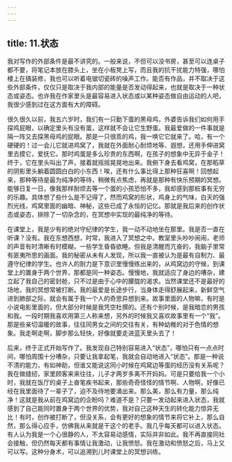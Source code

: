 ```yaml
---
---
---
```

title: 11.状态
---




我对写作的外部条件是最不讲究的。一般来说，不但可以没书房，甚至可以连桌子都不要，将笔记本放在膝头上，坐在小板凳上写，而且我的抗干扰能力特强，哪怕楼上在搞装修，我也可以听着电锯切瓷砖的噪声工作。能否有作品，并不取决于这些外部条件，仅仅只是取决于我内部的能量是否发动得起来，也就是取决于一种状态或姿态。也许我在作家里头是最容易进入状态或以某种姿态做自由运动的人吧，我很少感到过在这方面有大的障碍。

很久很久以前，我五六岁时，我们有一只勤下蛋的黑母鸡，外婆告诉我们如何用手探鸡屁眼，以确定里头有没有蛋，这样就不会让它生野蛋。我最爱做的一件事就是隔一阵又去探黑母鸡的屁眼。那是一只很乖的鸡，我一唤它它就来了。哈，有一个硬硬的！过一会儿它就进鸡窝了，我就在外面耐心耐烦地等、遐想，还用手伸进窝里去摸它，爱抚它。那时鸡蛋是多么珍贵的东西啊，在孩子的想象中无异于金子！终于，它在里头叫出了声，接着就摇摇晃晃地出来。我俯下身去看鸡窝，在那稻草的阴影里头躺着圆圆白白的小东西！唉，还有什么事比得上那种狂喜啊！回想起来，那种等待是最为纯净的等待，稍微有点焦虑，再就是那种有快乐预期的冥想。能够日复一日，像我那样耐烦去等一个蛋的小孩恐怕不多，我却感到那桩事有无穷的乐趣。具体想了些什么是不记得了，然而鸡窝的形状，鸡身上的气味，白天的强烈光线，鸡窝里面的幽暗、神秘，这些已成了永恒的记忆。那就是我后来的创作状态或姿态，排除了一切杂念的，在冥想中实现的最纯净的等待。

在课堂上，我是少有的绝对守纪律的学生，我一动不动地坐在那里。我是否一直在听课？没有。我在东想西想，时常，我进入了冥想之中。教室里头吵吵闹闹，老师的声音有时清晰有时模糊，一些学生昏昏欲睡。但我是清醒而亢奋的，我脑子里常有匪夷所思的画面。我的秘密从未有人发现，所以我一直被认为是最有自制力、最遵守纪律的学生。也许人的耐力是下意识里慢慢练出来的，从鸡窝边的守候，到课堂上的置身于两个世界，那都是同一种姿态。慢慢地，我就适应了身边的嘈杂，建立起了我自己的密封舱，只不过是由于心中的朦胧的渴求。当然课堂还不是最好的场地，我的冥想常被打断。我的最爱是长途步行，当身体走得舒展起来，新鲜空气进到肺部之际，就会有属于我一个人的奇思异想到来。故事里面的人物嘛，有时是小说电影里面的，但大部分时候是我凭空杜撰的。还有个别时候，是我暗恋的男孩和我。一段时期我喜欢用第三人称来想，另外的时候我又喜欢故事里有一个“我”。那是些亲切温暖的故事，往往同男女之间的交往有关，有种幼稚的对于色情的想象。我走啊走啊，脚步那么轻快，好像就要走进蓝天里头去了！

后来，终于正式开始写作了。我发现自己特别容易进入“状态”，哪怕只有一点点时间，哪怕周围十分嘈杂，只要让我拿起笔，我就会自动地进入“状态”。那是一种说不清的能力，有如神助，但谁又能说这同小时候在鸡窝边等蛋的经历没有关系呢？我在做缝纫，家里顾客来来往往，儿子才两岁多离不开妈妈。可是只要给我一个小时，我就在饭厅的桌子上奋笔疾书起来，那些奇奇怪怪的情节啊、人物啊，好像已经在我里面待了一辈子了，迫不及待地要涌出来。那么美，那么有力量，那么纯净！这就是我从前在鸡窝边的企盼吗？难道不是？只要一发动起来进入状态，我就感到了自己能同时置身于两个世界的优势，我对自己这种天生的转化能力惊异无比！有时，创作被打断了，但没关系，会有更好的想象的情节来将它补上，那么自然，那么得心应手，仿佛我从来就是干这个的老手。我几乎每天都可以进入状态。有人认为我是一个心很静的人，不太容易动感情，实际并非如此。我不再直接同社会接触，但仍然每天都有事情让我激动，让我愤怒。我在激动和愤怒之后，马上又可以写。这种分身术，可以追溯到儿时课堂上的冥想训练。